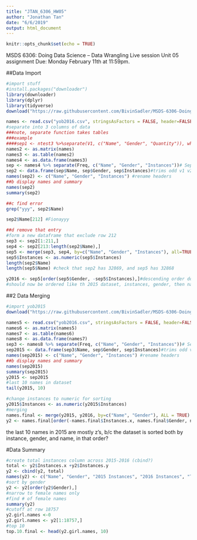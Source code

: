 ---
title: "JTAN_6306_HW05"
author: "Jonathan Tan"
date: "6/6/2019"
output: html_document
---

```{r setup, include=FALSE}
knitr::opts_chunk$set(echo = TRUE)
```

MSDS 6306:  Doing Data Science – Data Wrangling
Live session Unit 05 assignment
Due: Monday February 11th at 11:59pm.  

##Data Import
```{r download}
#import stuff
#install.packages("downloader")
library(downloader)
library(dplyr)
library(tidyverse)
download("https://raw.githubusercontent.com/BivinSadler/MSDS-6306-Doing-Data-Science/master/Unit%205/yob2016.txt", destfile="yob2016.csv")

names <- read.csv("yob2016.csv", stringsAsFactors = FALSE, header=FALSE)
#separate into 3 columns of data
###note, separate function takes tables 
###example
####sep1 <- ntest3 %>%separate(V1, c("Name", "Gender", "Quantity")), where ntest3 is a table?
names2 <- as.matrix(names)
names3 <- as.table(names2)
names4 <- as.data.frame(names3)
sep <- names4 %>% separate(Freq, c("Name", "Gender", "Instances"))# Separates table into columns
sep2 <- data.frame(sep$Name, sep$Gender, sep$Instances)#trims odd v1 v2 columns
names(sep2) <- c("Name", "Gender", "Instances") #rename headers
##b display names and summary
names(sep2)
summary(sep2)

##c find error
grep("yyy", sep2$Name)

sep2$Name[212] #Fionayyy

##d remove that entry
#form a new dataframe that exclude row 212
sep3 <- sep2[1:211,]
sep4 <- sep2[213:length(sep2$Name),] 
sep5 <- merge(sep3, sep4, by=c("Name", "Gender", "Instances"), all=TRUE)
sep5$Instances <- as.numeric(sep5$Instances)
length(sep2$Name)
length(sep5$Name) #check that sep2 has 32869, and sep5 has 32868

y2016 <- sep5[order(sep5$Gender, -sep5$Instances),]#descending order doens't work for factors!
#should now be ordered like th 2015 dataset, instances, gender, then name last 

```
##2 Data Merging

```{r data merging}
#import yob2015
download("https://raw.githubusercontent.com/BivinSadler/MSDS-6306-Doing-Data-Science/master/Unit%205/yob2015.txt", destfile="yob2015.csv")

names5 <- read.csv("yob2016.csv", stringsAsFactors = FALSE, header=FALSE)
names6 <- as.matrix(names5)
names7 <- as.table(names6)
names8 <- as.data.frame(names7)
sep3 <- names8 %>% separate(Freq, c("Name", "Gender", "Instances"))# Separates table into columns
sep2015 <- data.frame(sep3$Name, sep$Gender, sep$Instances)#trims odd v1 v2 columns
names(sep2015) <- c("Name", "Gender", "Instances") #rename headers
##b display names and summary
names(sep2015)
summary(sep2015)
y2015 <- sep2015
#last 10 names in dataset
tail(y2015, 10)

#change instances to numeric for sorting
y2015$Instances <- as.numeric(y2015$Instances)
#merging
names.final <- merge(y2015, y2016, by=c("Name", "Gender"), ALL = TRUE)
y2 <- names.final[order(-names.final$Instances.x, names.final$Gender, names.final$Name),] 

```
the last 10 names in 2015 are mostly z's, b/c the dataset is sorted both by instance, gender, and name, in that order?

#Data Summary

```{r data summary}




#create total instances column across 2015-2016 (cbind?)
total <- y2$Instances.x +y2$Instances.y
y2 <- cbind(y2, total)
names(y2) <- c("Name", "Gender", "2015 Instances", "2016 Instances", "Total")
#sort by gender
y2 <- y2[order(y2$Gender),]
#narrow to female names only
#find # of female names
summary(y2)
#cutoff at row 18757
y2.girl.names <-0
y2.girl.names <- y2[1:18757,]
#top 10 
top.10.final <- head(y2.girl.names, 10)
```



